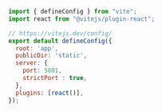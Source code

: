 ```javascript  title="jwt-oidc-clerk/vite.config.js"
import { defineConfig } from "vite";
import react from "@vitejs/plugin-react";

// https://vitejs.dev/config/
export default defineConfig({
  root: 'app',
  publicDir: 'static',
  server: {
    port: 5801,
    strictPort : true,
  },
  plugins: [react()],
});

```